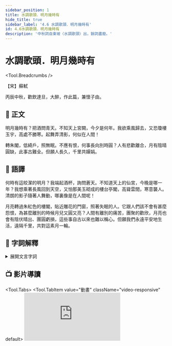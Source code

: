 ```yaml
---
sidebar_position: 1
title: 水調歌頭．明月幾時有
hide_title: true
sidebar_label: '4.6 水調歌頭．明月幾時有'
id: 4.6水調歌頭．明月幾時有
description: '中秋詞自東坡〈水調歌頭〉出，餘詞盡廢。'
---
```



# <span className="KeepAll" data-annotation="詞牌">水調歌頭</span>．<span className="KeepAll">明月幾時有</span>

<Tool.Breadcrumbs />

<p className="source-text">【宋】蘇軾</p>

<p className="pre-text">丙辰中秋，歡飲<Tool.Annotate title="直到天亮。">達旦</Tool.Annotate>，大醉，作此篇，兼<Tool.Annotate title="想念">懷</Tool.Annotate><Tool.Annotate title="蘇軾弟蘇轍的字。時在齊州（今山東濟南市）做官。">子由</Tool.Annotate>。</p>

## 📖 正文

<p className="main-text">明月幾時有？<Tool.Annotate title="舉酒，舉起酒杯。">把酒</Tool.Annotate>問青天。不知<Tool.Annotate title="指月宮。闕：皇宮門前兩旁的望樓。">天上宮闕</Tool.Annotate>，今夕是何年。我欲<Tool.Annotate title="駕風回到天上去。">乘風歸去</Tool.Annotate>，又恐<Tool.Annotate title="用瓊玉築造的樓宇，此指月中宮殿。">瓊樓玉宇</Tool.Annotate>，高處<Tool.Annotate title="寒冷使人忍受不住。勝：粵 [星]，[sing1]。">不勝寒</Tool.Annotate>。起舞弄<Tool.Annotate title="月光下的人影。">清影</Tool.Annotate>，何似在人間！</p>

<p className="main-text"><Tool.Annotate title="指月光轉移，照到紅色的樓閣上。">轉朱閣</Tool.Annotate>，<Tool.Annotate title="指月光低低地射進裝飾精美的窗戶。">低綺戶</Tool.Annotate>，照無眠。不應有恨，何事長向別時圓？人有悲歡離合，月有<Tool.Annotate title="指滿月和缺月。">陰晴圓缺</Tool.Annotate>，此事古難全。但願人長久，<Tool.Annotate title="隔着千里之遙，共同欣賞美好的月光。嬋娟：本指嫦娥，月宮的仙女。這裏借指美好的月光。">千里共嬋娟</Tool.Annotate>。</p>

## 📝 語譯

<div className="translation-text">

何時有這皎潔的明月？我端起酒杯，詢問蒼天。不知道天上的仙宮，今晚是哪一年？我想乘著長風回到天空，又怕那美玉砌成的樓台亭閣，高聳雲間，寒意襲人。清朗的影子隨著人舞動，哪裏像是在人間呢！

月亮轉過朱紅色的樓閣，貼近雕花的門窗，照著失眠的人。它跟人們該不會有甚麼怨恨，為甚麼離別的時候月兒又圓又亮？人間有離別的痛苦，團聚的歡欣，月亮也會有陰伏晴出、團圓虧損，這些事自古以來也難以稱心。但願我們永遠平安地生活，遠隔千里，共對這素月一輪。

</div>

## 💬 字詞解釋

<details>
<summary>展開文言字詞</summary>

<ol>

<li>水調歌頭：詞牌名，九十五字，屬長調。詞牌又名〈元會曲〉、〈臺城遊〉、〈江南好〉等。相傳隋煬帝開汴河時曾製〈水調〉，唐人演為大曲。大曲有散序、中序、入破三部分。「歌頭」當為中序的第一章。</li>
   
<li>達旦：直到天亮。</li>

<li>懷：想念。</li>

<li>子由：蘇軾弟蘇轍的字。時在齊州（今山東濟南市）做官。</li>

<li>把酒：舉酒，舉起酒杯。李白〈把酒問月〉：「青天有月來幾時？我今停杯一問之。」</li>
   
<li>天上宮闕：指月宮。闕：皇宮門前兩旁的望樓。</li>
   
<li>今夕是何年：語出托名牛僧儒的傳奇〈周秦行紀〉，其中有詩云：「香風引到大羅天，月地雲階拜洞仙。共道人間惆悵事，不知今夕是何年。」</li>
   
<li>乘風歸去：駕風回到天上去。乘風：語出《列子．黃帝》：「列子乘風而歸，……隨風東西，……竟不知風乘我耶，我乘風耶？」歸去：古人認為有才能之士都是天上星宿下凡，上天，即歸家。</li>
   
<li>瓊樓玉宇：用瓊玉築造的樓宇，此指月中宮殿。王嘉《大業拾遺記》：「瞿乾祐於江岸玩月。或謂：『此中何有？』瞿笑曰：『可隨我觀之。』俄見月規半天，瓊樓玉宇燦然。」</li>
   
<li>不勝寒：寒冷使人忍受不住。勝：<span className="py-circle">粵</span> [星]，[sing1]。</li>
    
<li>清影：月光下的人影。李白〈月下獨酌〉：「我歌月徘徊，我舞影零亂。」</li>
    
<li>轉朱閣：指月光轉移，照到紅色的樓閣上。</li>
    
<li>低綺戶：指月光低低地射進裝飾精美的窗戶。</li>
    
<li>陰晴圓缺：指滿月和缺月。</li>
    
<li>千里共嬋娟：隔着千里之遙，共同欣賞美好的月光。嬋娟：本指嫦娥，月宮的仙女。這裏借指美好的月光。謝莊〈月賦〉：「美人邁兮音塵絕，隔千里兮共明月。」許渾〈懷江南同志〉：「唯應洞庭月，萬里共嬋娟。」</li>

</ol>

</details>

## 📺 影片導讀

<Tool.Tabs>
  <Tool.TabItem value="動畫" className="video-responsive" default>
    <iframe src="https://player.bilibili.com/player.html?aid=887162415&bvid=BV1uK4y1T79j&cid=313006037&page=1&as_wide=1&high_quality=1&danmaku=0" scrolling="no" border="0" frameBorder="no" allowFullScreen />
  </Tool.TabItem>
  <Tool.TabItem value="作品講解">
    <Tool.Youtube>mIo8rR1bAgo</Tool.Youtube>
  </Tool.TabItem>
  <Tool.TabItem value="鄧麗君〈但願人長久〉">
    <Tool.Youtube>ASfyDIZLgY8</Tool.Youtube>
  </Tool.TabItem>
  <Tool.TabItem value="招祥麒博士粵語朗誦">
    <Tool.Youtube>Lggx5Hh0JF8</Tool.Youtube>
  </Tool.TabItem>
</Tool.Tabs>

## 🌈 課文賞析

> 　　蘇軾的《水調歌頭》，向來被視為中秋詞最好的作品。詞分上、下兩片。上片借詠月抒發內心出世與入世的思想矛盾。詞人落筆奇特，極富浪漫色彩。詞的下片寫望月懷人，即兼懷子由，同時感念人生的悲歡離合。這種博大的精神境界，自然產生極大的魅力，感人肺腑，扣人心弦。
> 
> 　　全詞以詠月貫穿始終，把描寫、抒情、議論串聯成有機的整體。上片由嚮往月宮、超塵出世起，以留戀人間結；下片由憂離怨別起，由怨明月無情而同情其「陰晴圓缺」，以寬解離別結，進而表達對生活的美好祝願。心理的變化，曲折細膩。陳廷焯《白雨齋詞話》說：「詞至東坡，一洗綺羅香澤之態，寄慨無端，別有天地。」細讀本詞，自有深刻體會。全詞設景清麗雄闊，結構嚴謹而跌宕有致。詞人在上、下片各用了一個「月」字，但描寫、抒情、議論無不因「月」而展開，而且下筆遒勁，境界開闊；筆調奇逸，風格健朗，於豪邁放曠之外，別有空靈飄逸的神韻。

## 🦹 名人小傳

> ![把酒問青天](/img/S3/4.6水調歌頭．明月幾時有/cartoon1.jpg)
> 
> 　　**蘇軾（公元 1037 年 – 公元 1101 年）**，字子瞻，號東坡居士，北宋眉山（今四川眉山）人，宋仁宗嘉祐二年中進士，官至端明殿學士兼翰林侍讀學士、禮部尚書。其後一度被貶，宋徽宗登基後大赦天下，蘇軾於北返回家時病逝於常州，享年六十六歲。
> 
> 　　這首詞是宋神宗熙寧九年（公元 1076 年）中秋節寫的。當時的蘇軾在密州（今山東省諸城縣）任太守，他的弟弟蘇轍則在濟南，兩人已有七年沒有見面了。在中秋團圓佳節，詞人倍懷親人，再加上作者在政治上的處境不很得意，心情的鬱悶，可想而知。但詞人並不怨天尤人，而是以達觀的態度面對現實，反映了詞人不同凡俗的精神境界。

### 紀錄片〈蘇東坡〉

<Tool.Recommend level="5" />

本紀錄片以蘇軾因「烏臺詩案」`（公元 1080）`貶謫至黃州為線，觀照其一生的心路歷程，稍後於〈水調歌頭〉的創作年代`（公元 1076）`。

<Tool.Tabs>
  <Tool.TabItem value="1. 雪泥鴻爪">
    <h3>〈和子由澠池懷舊〉</h3>
    <p className="poetry">人生到處知何似？應似飛鴻踏雪泥。泥上偶然留指爪，鴻飛哪復計東西？</p>
    <p className="poetry">老僧已死成新塔，壞壁無由見舊題。往日崎嶇還記否？路長人困蹇驢嘶。</p>
<Tool.Youtube>OGYEmfmgdSc</Tool.Youtube>
  </Tool.TabItem>
  <Tool.TabItem value="2. 一蓑煙雨">
    <h3>〈定風波．莫聽穿林打葉聲〉</h3>
    <p className="pre-text">三月七日，沙湖道中遇雨，雨具先去，同行皆狼狽，余獨不覺。已而遂晴，故作此。</p>
    <p className="poetry">莫聽穿林打葉聲，何妨吟嘯且徐行。竹杖芒鞋輕勝馬，誰怕？一蓑煙雨任平生。</p>
    <p className="poetry">料峭春風吹酒醒，微冷，山頭斜照卻相迎。回首向來蕭瑟處，歸去，也無風雨也無晴。</p>
    <Tool.Youtube>069LsR1WAJs</Tool.Youtube>
  </Tool.TabItem>
  <Tool.TabItem value="3. 大江東去">
    <h3>〈念奴嬌．赤壁懷古〉</h3>
    <p className="poetry">大江東去，浪淘盡、千古風流人物。故壘西邊，人道是、三國周郎赤壁。亂石穿空，驚濤拍岸，捲起千堆雪。江山如畫，一時多少豪傑！</p>
    <p className="poetry">遙想公瑾當年，小喬初嫁了，雄姿英發。羽扇綸巾，談笑間、檣櫓灰飛煙滅。故國神遊，多情應笑我，早生華髮。人間如夢，一尊還酹江月。</p>
    <Tool.Youtube>lO4yciiim5c</Tool.Youtube>
  </Tool.TabItem>
  <Tool.TabItem value="4. 成竹在胸">
    <h3>〈文與可畫篔簹谷偃竹記〉</h3>
    <p className="poetry">故畫竹必先得成竹於胸中，執筆熟視，乃見其所欲畫者，急起從之，振筆直逐，以追其所見，如兔起鶻落，少縱則逝矣。</p>
    <Tool.Youtube>kO2DopmMMxM</Tool.Youtube>
  </Tool.TabItem>
  <Tool.TabItem value="5. 千古遺愛">
    <h3>〈八聲甘州．寄參寥子〉</h3>
    <p className="poetry">有情風萬里捲潮來，無情送潮歸。問錢塘江上，西興浦口，幾度斜暉？不用思量今古，俯仰昔人非，誰似東坡老，白首忘機？</p>
    <p className="poetry">記取西湖西畔，正春山好處，空翠煙霏。算詩人相得，如我與君稀。約他年、東還海道，願謝公、雅志莫相違。西州路，不應回首，為我沾衣。</p>
    <Tool.Youtube>bBByO7Rly98</Tool.Youtube>
  </Tool.TabItem>
  <Tool.TabItem value="6. 南渡北歸">
    <h3>〈蝶戀花．春景〉</h3>
    <p className="poetry">花褪殘紅青杏小，燕子來時，綠水人家繞。枝上柳綿吹又少，天涯何處無芳草。</p>
    <p className="poetry">牆裡秋千牆外道，牆外行人，牆裡佳人笑。笑漸不聞聲漸悄，多情卻被無情惱。</p>
    <Tool.Youtube>mzuMJg_TrpE</Tool.Youtube>
  </Tool.TabItem>
</Tool.Tabs>

:::tip You Know What They Say...

**蘇東坡體文而用史**

　　三蘇父子是文學家，會寫文章。他們在當時政治上也是一個勢力。當時知識分子，尤其是作詩作文的都跟著他們，很有號召力，當然也很有影響力。姚漢源先生說三蘇父子是「`體文而用史`」。體文是沒有問題的，因他們都是文學家，徹底是文人生命。`文人的生命就發展自己的生命格調`，很好。能成就一個拜倫﹑歌德﹑雪萊也很好，能成個李白﹑杜甫則更好，但是就是`不適宜於論政`。蘇東坡的詩、詞、書、畫、散文都好，〈水調歌頭〉、[〈赤壁賦〉](http://rthk9.rthk.hk/chiculture/chilit/dy05_1201.htm)都是讀起來聲調鏗鏘、擲地有聲；真會寫文章，有文學天才。但是，`他一談政治便大多是浮論`。

　　蘇東坡「體文」與王安石一樣，但作起事來既沒王安石的執拗也沒有司馬光的頑固，通達得很。他這種通達就是平常所謂不修邊幅，沒有分際。這就做「體文而用史」。歷史是變道，不是常道。在他的生命本質完全是文人的，在現實個人生活與社會生活乃至政治生活的作用上完全又是以「史」之「變」揮灑自如，美其名曰通情達理，實則完全是放縱恣肆。所以，他這一類型的知識分子在作文時無不議論風發，在生活中無不多姿多彩，順俗隨時，適於自便。

<span className="source-text">——牟宗三：《時代與感受》，《牟宗三先生全集》（臺北：聯經出版事業公司，2003年），23集，頁261。</span>

:::

## 📚 延伸閱讀

> [賞月進化論丨中秋賞月「冷知識」你知道多少？](https://news.cctv.com/2021/09/21/ARTIHrh6MjeDIDTtHiSnDxHQ210921.shtml)  
> [賞月進化論丨@所有人一份《賞月指南》送給你！](http://m.news.cctv.com/2021/09/20/ARTIV8riDqIk6LxF2SoemErw210920.shtml)
>
> ![中秋節](/img/S3/4.6水調歌頭．明月幾時有/cartoon2.jpg)

<p className="source-text">《東京夢華錄．卷八》【宋】孟元老</p>


<p className="translation-text">中秋節前，諸店皆賣新酒，重新結絡門面彩樓花頭，畫竿醉仙錦旆。市人爭飲，至午未間，家家無酒，拽下望子。是時螯蟹新出，石榴、漓勃、梨、棗、栗、孛萄、弄色棖桔，皆新上市。中秋夜，貴家結飾臺榭，民間爭占酒樓玩月。絲篁鼎沸，近內庭居民，夜深遙聞笙竽之聲，宛若雲外。閭里兒童，連宵嬉戲。夜市駢闐，至於通曉。</p>

## 🚀 小試牛刀


<Quiz {...{questions}} />